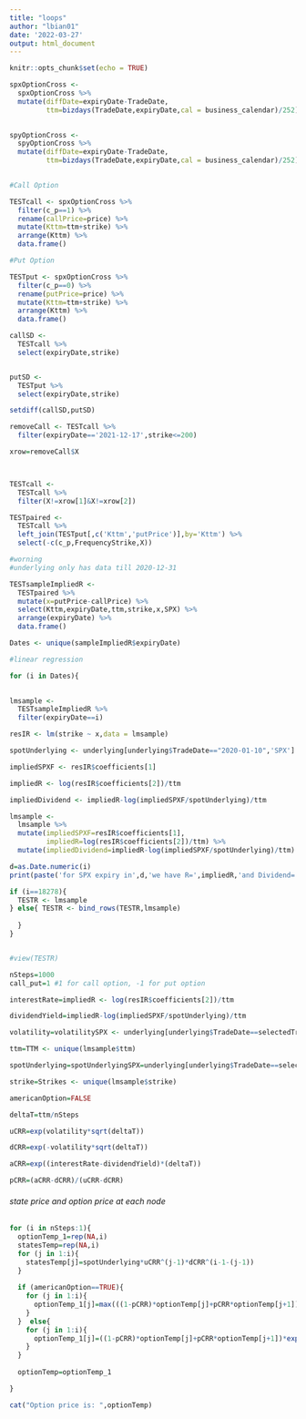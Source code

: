 ```yaml
---
title: "loops"
author: "lbian01"
date: '2022-03-27'
output: html_document
---
```


```r
knitr::opts_chunk$set(echo = TRUE)
```

```r
spxOptionCross <- 
  spxOptionCross %>% 
  mutate(diffDate=expiryDate-TradeDate,
         ttm=bizdays(TradeDate,expiryDate,cal = business_calendar)/252) 
  
```


```r
spyOptionCross <- 
  spyOptionCross %>% 
  mutate(diffDate=expiryDate-TradeDate,
         ttm=bizdays(TradeDate,expiryDate,cal = business_calendar)/252) 
  
```


```r

#Call Option

TESTcall <- spxOptionCross %>% 
  filter(c_p==1) %>% 
  rename(callPrice=price) %>% 
  mutate(Kttm=ttm+strike) %>% 
  arrange(Kttm) %>% 
  data.frame()

#Put Option

TESTput <- spxOptionCross %>% 
  filter(c_p==0) %>% 
  rename(putPrice=price) %>% 
  mutate(Kttm=ttm+strike) %>% 
  arrange(Kttm) %>% 
  data.frame()

```

```r
callSD <- 
  TESTcall %>% 
  select(expiryDate,strike)


putSD <- 
  TESTput %>% 
  select(expiryDate,strike)

setdiff(callSD,putSD)
```



```r
removeCall <- TESTcall %>% 
  filter(expiryDate=='2021-12-17',strike<=200)

xrow=removeCall$X



TESTcall <- 
  TESTcall %>% 
  filter(X!=xrow[1]&X!=xrow[2])

```


```r

TESTpaired <- 
  TESTcall %>% 
  left_join(TESTput[,c('Kttm','putPrice')],by='Kttm') %>% 
  select(-c(c_p,FrequencyStrike,X))

#worning
#underlying only has data till 2020-12-31

```




```r

TESTsampleImpliedR <- 
  TESTpaired %>% 
  mutate(x=putPrice-callPrice) %>% 
  select(Kttm,expiryDate,ttm,strike,x,SPX) %>% 
  arrange(expiryDate) %>% 
  data.frame()

Dates <- unique(sampleImpliedR$expiryDate)

```



```r
#linear regression

for (i in Dates){

  
lmsample <- 
  TESTsampleImpliedR %>% 
  filter(expiryDate==i)

resIR <- lm(strike ~ x,data = lmsample)

spotUnderlying <- underlying[underlying$TradeDate=="2020-01-10",'SPX']

impliedSPXF <- resIR$coefficients[1]

impliedR <- log(resIR$coefficients[2])/ttm

impliedDividend <- impliedR-log(impliedSPXF/spotUnderlying)/ttm

lmsample <- 
  lmsample %>% 
  mutate(impliedSPXF=resIR$coefficients[1],
         impliedR=log(resIR$coefficients[2])/ttm) %>% 
  mutate(impliedDividend=impliedR-log(impliedSPXF/spotUnderlying)/ttm) 

d=as.Date.numeric(i)
print(paste('for SPX expiry in',d,'we have R=',impliedR,'and Dividend=  ',impliedDividend))

if (i==18278){
  TESTR <- lmsample
} else{ TESTR <- bind_rows(TESTR,lmsample)
    
  }
}


#view(TESTR)


```

```r
nSteps=1000
call_put=1 #1 for call option, -1 for put option

interestRate=impliedR <- log(resIR$coefficients[2])/ttm

dividendYield=impliedR-log(impliedSPXF/spotUnderlying)/ttm

volatility=volatilitySPX <- underlying[underlying$TradeDate==selectedTradeDate,'stdAnnualSPX']

ttm=TTM <- unique(lmsample$ttm)

spotUnderlying=spotUnderlyingSPX=underlying[underlying$TradeDate==selectedTradeDate,'SPX']

strike=Strikes <- unique(lmsample$strike)

americanOption=FALSE

deltaT=ttm/nSteps

uCRR=exp(volatility*sqrt(deltaT))

dCRR=exp(-volatility*sqrt(deltaT))

aCRR=exp((interestRate-dividendYield)*(deltaT))

pCRR=(aCRR-dCRR)/(uCRR-dCRR)
```





###### state price and option price at each node

```r

for (i in nSteps:1){
  optionTemp_1=rep(NA,i)
  statesTemp=rep(NA,i)
  for (j in 1:i){
    statesTemp[j]=spotUnderlying*uCRR^(j-1)*dCRR^(i-1-(j-1))
  }
  
  if (americanOption==TRUE){
    for (j in 1:i){
      optionTemp_1[j]=max(((1-pCRR)*optionTemp[j]+pCRR*optionTemp[j+1])*exp(-interestRate*deltaT),(statesTemp[j]-strike)*call_put)
    }    
  }  else{
    for (j in 1:i){
      optionTemp_1[j]=((1-pCRR)*optionTemp[j]+pCRR*optionTemp[j+1])*exp(-interestRate*deltaT)
    }     
  }
  
  optionTemp=optionTemp_1

}

cat("Option price is: ",optionTemp)

```
